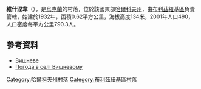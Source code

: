 {{coord|48|37|11|N|36|24|41|E|scale:100000_region:UA|display=title}}

'''維什涅韋'''（{{lang-uk|Вишневе}}），是[[烏克蘭|烏克蘭]]的村落，位於該國東部[[哈爾科夫州|哈爾科夫州]]，由[[布利茲紐基區|布利茲紐基區]]負責管轄，始建於1932年，面積0.62平方公里，海拔高度134米，2001年人口490，人口密度每平方公里790.3人。

==參考資料==
* [http://gska2.rada.gov.ua/pls/z7502/A005?rdat1=09.01.2009&rf7571=32325 Вишневе]{{dead link|date=2018年4月 |bot=InternetArchiveBot |fix-attempted=yes }}
* [http://weather.in.ua/ua/har'kovskaja/21944 Погода в селі Вишневому] {{Wayback|url=http://weather.in.ua/ua/har'kovskaja/21944 |date=20160323025628 }}

{{DEFAULTSORT:Радгоспне}}
[[Category:哈爾科夫州村落|Category:哈爾科夫州村落]]
[[Category:布利茲紐基區村落|Category:布利茲紐基區村落]]


{{Kharkiv-geo-stub}}